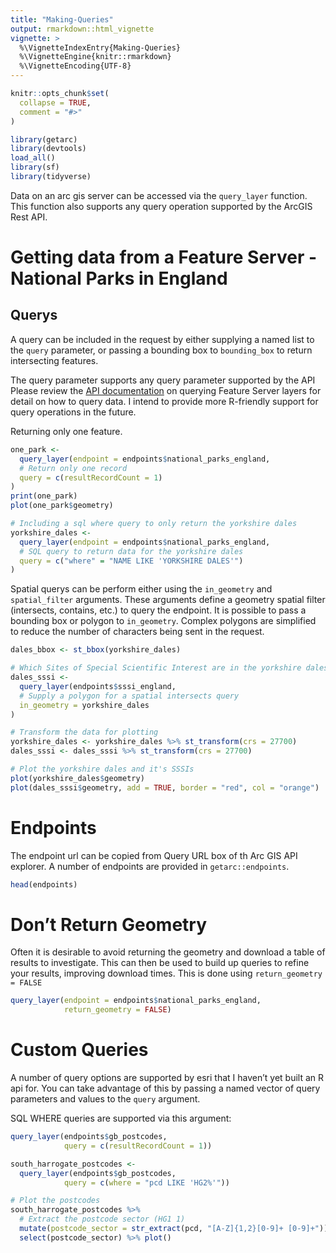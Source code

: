 ```yaml
---
title: "Making-Queries"
output: rmarkdown::html_vignette
vignette: >
  %\VignetteIndexEntry{Making-Queries}
  %\VignetteEngine{knitr::rmarkdown}
  %\VignetteEncoding{UTF-8}
---
```


```r
knitr::opts_chunk$set(
  collapse = TRUE,
  comment = "#>"
)
```

```r
library(getarc)
library(devtools)
load_all()
library(sf)
library(tidyverse)

```

Data on an arc gis server can be accessed via the `query_layer` function. This function also supports any query operation supported by the ArcGIS Rest API.

# Getting data from a Feature Server - National Parks in England

## Querys

A query can be included in the request by either supplying a named list to the `query` parameter, or passing a bounding box to `bounding_box` to return intersecting features.

The query parameter supports any query parameter supported by the API Please review the [API documentation](https://developers.arcgis.com/rest/services-reference/query-feature-service-layer-.htm) on querying Feature Server layers for detail on how to query data. I intend to provide more R-friendly support for query operations in the future.

Returning only one feature.

```r

one_park <- 
  query_layer(endpoint = endpoints$national_parks_england,
  # Return only one record
  query = c(resultRecordCount = 1)
)
print(one_park)
plot(one_park$geometry)

# Including a sql where query to only return the yorkshire dales
yorkshire_dales <- 
  query_layer(endpoint = endpoints$national_parks_england,
  # SQL query to return data for the yorkshire dales 
  query = c("where" = "NAME LIKE 'YORKSHIRE DALES'")
)
```

Spatial querys can be perform either using the `in_geometry` and `spatial_filter` arguments. These arguments define a geometry spatial filter (intersects, contains, etc.) to query the endpoint. It is possible to pass a bounding box or polygon to `in_geometry`. Complex polygons are simplified to reduce the number of characters being sent in the request.

```r
dales_bbox <- st_bbox(yorkshire_dales)

# Which Sites of Special Scientific Interest are in the yorkshire dales?
dales_sssi <- 
  query_layer(endpoints$sssi_england, 
  # Supply a polygon for a spatial intersects query
  in_geometry = yorkshire_dales
)

# Transform the data for plotting
yorkshire_dales <- yorkshire_dales %>% st_transform(crs = 27700)
dales_sssi <- dales_sssi %>% st_transform(crs = 27700)

# Plot the yorkshire dales and it's SSSIs
plot(yorkshire_dales$geometry)
plot(dales_sssi$geometry, add = TRUE, border = "red", col = "orange")
```

# Endpoints

The endpoint url can be copied from Query URL box of th Arc GIS API explorer. A number of endpoints are provided in `getarc::endpoints`.

```r
head(endpoints)
```

# Don't Return Geometry

Often it is desirable to avoid returning the geometry and download a table of results to investigate. This can then be used to build up queries to refine your results, improving download times. This is done using `return_geometry = FALSE`

```r
query_layer(endpoint = endpoints$national_parks_england, 
            return_geometry = FALSE)
```

# Custom Queries

A number of query options are supported by esri that I haven't yet built an R api for. You can take advantage of this by passing a named vector of query parameters and values to the `query` argument.

SQL WHERE queries are supported via this argument:

```r
query_layer(endpoints$gb_postcodes, 
            query = c(resultRecordCount = 1))

south_harrogate_postcodes <- 
  query_layer(endpoints$gb_postcodes, 
            query = c(where = "pcd LIKE 'HG2%'"))

# Plot the postcodes
south_harrogate_postcodes %>% 
  # Extract the postcode sector (HG1 1)
  mutate(postcode_sector = str_extract(pcd, "[A-Z]{1,2}[0-9]+ [0-9]+")) %>% 
  select(postcode_sector) %>% plot()
```

# 
